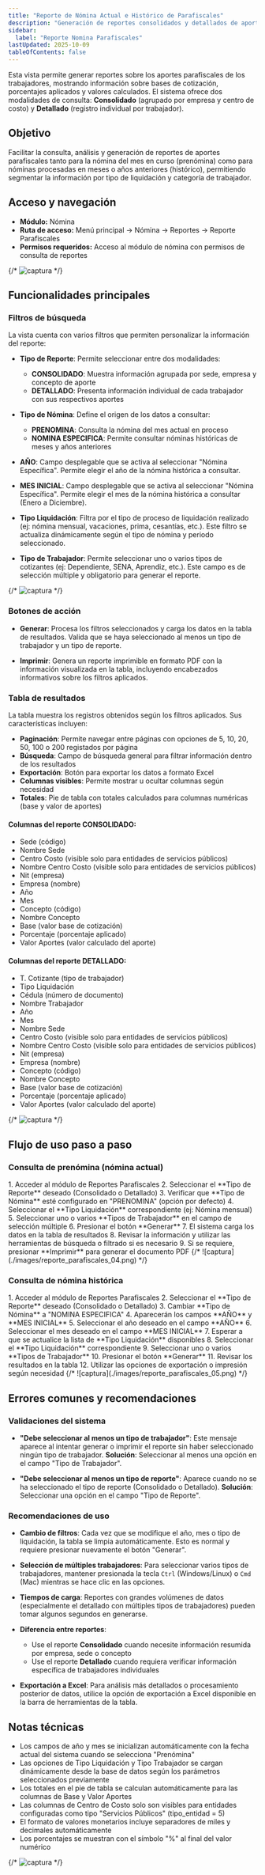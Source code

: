 ```yaml
---
title: "Reporte de Nómina Actual e Histórico de Parafiscales"
description: "Generación de reportes consolidados y detallados de aportes parafiscales, permitiendo consultar la nómina actual (prenómina) o históricos de meses y años anteriores, con filtros por tipo de liquidación y tipo de trabajador."
sidebar:
  label: "Reporte Nomina Parafiscales"
lastUpdated: 2025-10-09
tableOfContents: false
---
```



Esta vista permite generar reportes sobre los aportes parafiscales de los trabajadores, mostrando información sobre bases de cotización, porcentajes aplicados y valores calculados. El sistema ofrece dos modalidades de consulta: **Consolidado** (agrupado por empresa y centro de costo) y **Detallado** (registro individual por trabajador).

## Objetivo

Facilitar la consulta, análisis y generación de reportes de aportes parafiscales tanto para la nómina del mes en curso (prenómina) como para nóminas procesadas en meses o años anteriores (histórico), permitiendo segmentar la información por tipo de liquidación y categoría de trabajador.

## Acceso y navegación

- **Módulo:** Nómina
- **Ruta de acceso:** Menú principal → Nómina → Reportes → Reporte Parafiscales
- **Permisos requeridos:** Acceso al módulo de nómina con permisos de consulta de reportes

{/* ![captura](./images/reporte_parafiscales_01.png) */}

## Funcionalidades principales

### Filtros de búsqueda

La vista cuenta con varios filtros que permiten personalizar la información del reporte:

- **Tipo de Reporte**: Permite seleccionar entre dos modalidades:
  - **CONSOLIDADO**: Muestra información agrupada por sede, empresa y concepto de aporte
  - **DETALLADO**: Presenta información individual de cada trabajador con sus respectivos aportes

- **Tipo de Nómina**: Define el origen de los datos a consultar:
  - **PRENOMINA**: Consulta la nómina del mes actual en proceso
  - **NOMINA ESPECIFICA**: Permite consultar nóminas históricas de meses y años anteriores

- **AÑO**: Campo desplegable que se activa al seleccionar "Nómina Específica". Permite elegir el año de la nómina histórica a consultar.

- **MES INICIAL**: Campo desplegable que se activa al seleccionar "Nómina Específica". Permite elegir el mes de la nómina histórica a consultar (Enero a Diciembre).

- **Tipo Liquidación**: Filtra por el tipo de proceso de liquidación realizado (ej: nómina mensual, vacaciones, prima, cesantías, etc.). Este filtro se actualiza dinámicamente según el tipo de nómina y periodo seleccionado.

- **Tipo de Trabajador**: Permite seleccionar uno o varios tipos de cotizantes (ej: Dependiente, SENA, Aprendiz, etc.). Este campo es de selección múltiple y obligatorio para generar el reporte.

{/* ![captura](./images/reporte_parafiscales_02.png) */}

### Botones de acción

- **Generar**: Procesa los filtros seleccionados y carga los datos en la tabla de resultados. Valida que se haya seleccionado al menos un tipo de trabajador y un tipo de reporte.

- **Imprimir**: Genera un reporte imprimible en formato PDF con la información visualizada en la tabla, incluyendo encabezados informativos sobre los filtros aplicados.

### Tabla de resultados

La tabla muestra los registros obtenidos según los filtros aplicados. Sus características incluyen:

- **Paginación**: Permite navegar entre páginas con opciones de 5, 10, 20, 50, 100 o 200 registados por página
- **Búsqueda**: Campo de búsqueda general para filtrar información dentro de los resultados
- **Exportación**: Botón para exportar los datos a formato Excel
- **Columnas visibles**: Permite mostrar u ocultar columnas según necesidad
- **Totales**: Pie de tabla con totales calculados para columnas numéricas (base y valor de aportes)

#### Columnas del reporte CONSOLIDADO:

- Sede (código)
- Nombre Sede
- Centro Costo (visible solo para entidades de servicios públicos)
- Nombre Centro Costo (visible solo para entidades de servicios públicos)
- Nit (empresa)
- Empresa (nombre)
- Año
- Mes
- Concepto (código)
- Nombre Concepto
- Base (valor base de cotización)
- Porcentaje (porcentaje aplicado)
- Valor Aportes (valor calculado del aporte)

#### Columnas del reporte DETALLADO:

- T. Cotizante (tipo de trabajador)
- Tipo Liquidación
- Cédula (número de documento)
- Nombre Trabajador
- Año
- Mes
- Nombre Sede
- Centro Costo (visible solo para entidades de servicios públicos)
- Nombre Centro Costo (visible solo para entidades de servicios públicos)
- Nit (empresa)
- Empresa (nombre)
- Concepto (código)
- Nombre Concepto
- Base (valor base de cotización)
- Porcentaje (porcentaje aplicado)
- Valor Aportes (valor calculado del aporte)

{/* ![captura](./images/reporte_parafiscales_03.png) */}

## Flujo de uso paso a paso

### Consulta de prenómina (nómina actual)
<Steps>
1. Acceder al módulo de Reportes Parafiscales
2. Seleccionar el **Tipo de Reporte** deseado (Consolidado o Detallado)
3. Verificar que **Tipo de Nómina** esté configurado en "PRENOMINA" (opción por defecto)
4. Seleccionar el **Tipo Liquidación** correspondiente (ej: Nómina mensual)
5. Seleccionar uno o varios **Tipos de Trabajador** en el campo de selección múltiple
6. Presionar el botón **Generar**
7. El sistema carga los datos en la tabla de resultados
8. Revisar la información y utilizar las herramientas de búsqueda o filtrado si es necesario
9. Si se requiere, presionar **Imprimir** para generar el documento PDF
</Steps>
{/* ![captura](./images/reporte_parafiscales_04.png) */}

### Consulta de nómina histórica
<Steps>
1. Acceder al módulo de Reportes Parafiscales
2. Seleccionar el **Tipo de Reporte** deseado (Consolidado o Detallado)
3. Cambiar **Tipo de Nómina** a "NOMINA ESPECIFICA"
4. Aparecerán los campos **AÑO** y **MES INICIAL**
5. Seleccionar el año deseado en el campo **AÑO**
6. Seleccionar el mes deseado en el campo **MES INICIAL**
7. Esperar a que se actualice la lista de **Tipo Liquidación** disponibles
8. Seleccionar el **Tipo Liquidación** correspondiente
9. Seleccionar uno o varios **Tipos de Trabajador**
10. Presionar el botón **Generar**
11. Revisar los resultados en la tabla
12. Utilizar las opciones de exportación o impresión según necesidad
</Steps>
{/* ![captura](./images/reporte_parafiscales_05.png) */}

## Errores comunes y recomendaciones

### Validaciones del sistema

- **"Debe seleccionar al menos un tipo de trabajador"**: Este mensaje aparece al intentar generar o imprimir el reporte sin haber seleccionado ningún tipo de trabajador. **Solución**: Seleccionar al menos una opción en el campo "Tipo de Trabajador".

- **"Debe seleccionar al menos un tipo de reporte"**: Aparece cuando no se ha seleccionado el tipo de reporte (Consolidado o Detallado). **Solución**: Seleccionar una opción en el campo "Tipo de Reporte".

### Recomendaciones de uso

- **Cambio de filtros**: Cada vez que se modifique el año, mes o tipo de liquidación, la tabla se limpia automáticamente. Esto es normal y requiere presionar nuevamente el botón "Generar".

- **Selección de múltiples trabajadores**: Para seleccionar varios tipos de trabajadores, mantener presionada la tecla `Ctrl` (Windows/Linux) o `Cmd` (Mac) mientras se hace clic en las opciones.

- **Tiempos de carga**: Reportes con grandes volúmenes de datos (especialmente el detallado con múltiples tipos de trabajadores) pueden tomar algunos segundos en generarse.

- **Diferencia entre reportes**: 
  - Use el reporte **Consolidado** cuando necesite información resumida por empresa, sede o concepto
  - Use el reporte **Detallado** cuando requiera verificar información específica de trabajadores individuales

- **Exportación a Excel**: Para análisis más detallados o procesamiento posterior de datos, utilice la opción de exportación a Excel disponible en la barra de herramientas de la tabla.

## Notas técnicas

- Los campos de año y mes se inicializan automáticamente con la fecha actual del sistema cuando se selecciona "Prenómina"
- Las opciones de Tipo Liquidación y Tipo Trabajador se cargan dinámicamente desde la base de datos según los parámetros seleccionados previamente
- Los totales en el pie de tabla se calculan automáticamente para las columnas de Base y Valor Aportes
- Las columnas de Centro de Costo solo son visibles para entidades configuradas como tipo "Servicios Públicos" (tipo\_entidad = 5)
- El formato de valores monetarios incluye separadores de miles y decimales automáticamente
- Los porcentajes se muestran con el símbolo "%" al final del valor numérico

{/* ![captura](./images/reporte_parafiscales_06.png) */}